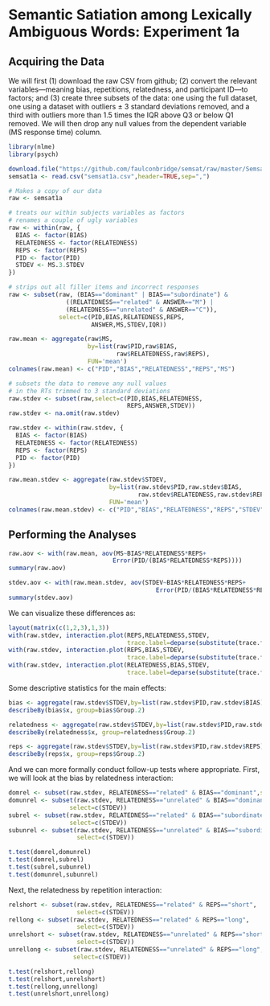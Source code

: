 Semantic Satiation among Lexically Ambiguous Words: Experiment 1a
=================================================================

Acquiring the Data
------------------

We will first (1) download the raw CSV from github; (2) convert the relevant variables---meaning bias, repetitions, relatedness, and participant ID---to factors; and (3) create three subsets of the data: one using the full dataset, one using a dataset with outliers $\pm$ 3 standard deviations removed, and a third with outliers more than 1.5 times the IQR above Q3 or below Q1 removed. We will then drop any null values from the dependent variable (MS response time) column.

```r
library(nlme)
library(psych)
```

```r
download.file("https://github.com/faulconbridge/semsat/raw/master/Semsat1a/semsat1a.csv", "semsat1a.csv", "wget", extra="--no-check-certificate")
semsat1a <- read.csv("semsat1a.csv",header=TRUE,sep=",")

# Makes a copy of our data
raw <- semsat1a

# treats our within subjects variables as factors
# renames a couple of ugly variables
raw <- within(raw, {
  BIAS <- factor(BIAS)
  RELATEDNESS <- factor(RELATEDNESS)
  REPS <- factor(REPS)
  PID <- factor(PID)
  STDEV <- MS.3.STDEV
})

# strips out all filler items and incorrect responses
raw <- subset(raw, (BIAS=="dominant" | BIAS=="subordinate") & 
                ((RELATEDNESS=="related" & ANSWER=="M") |
                (RELATEDNESS=="unrelated" & ANSWER=="C")),
              select=c(PID,BIAS,RELATEDNESS,REPS,
                       ANSWER,MS,STDEV,IQR))

raw.mean <- aggregate(raw$MS,
                      by=list(raw$PID,raw$BIAS,
                              raw$RELATEDNESS,raw$REPS),
                      FUN='mean')
colnames(raw.mean) <- c("PID","BIAS","RELATEDNESS","REPS","MS")

# subsets the data to remove any null values
# in the RTs trimmed to 3 standard deviations
raw.stdev <- subset(raw,select=c(PID,BIAS,RELATEDNESS,
                                 REPS,ANSWER,STDEV))
raw.stdev <- na.omit(raw.stdev)

raw.stdev <- within(raw.stdev, {
  BIAS <- factor(BIAS)
  RELATEDNESS <- factor(RELATEDNESS)
  REPS <- factor(REPS)
  PID <- factor(PID)
})

raw.mean.stdev <- aggregate(raw.stdev$STDEV,
                            by=list(raw.stdev$PID,raw.stdev$BIAS,
                                    raw.stdev$RELATEDNESS,raw.stdev$REPS),
                            FUN='mean')
colnames(raw.mean.stdev) <- c("PID","BIAS","RELATEDNESS","REPS","STDEV")
```

Performing the Analyses
-----------------------

```r
raw.aov <- with(raw.mean, aov(MS~BIAS*RELATEDNESS*REPS+
                             Error(PID/(BIAS*RELATEDNESS*REPS))))
summary(raw.aov)

stdev.aov <- with(raw.mean.stdev, aov(STDEV~BIAS*RELATEDNESS*REPS+
                                         Error(PID/(BIAS*RELATEDNESS*REPS))))
summary(stdev.aov)
```

We can visualize these differences as:
```r
layout(matrix(c(1,2,3),1,3))
with(raw.stdev, interaction.plot(REPS,RELATEDNESS,STDEV,
                                 trace.label=deparse(substitute(trace.factor))))
with(raw.stdev, interaction.plot(REPS,BIAS,STDEV,
                                 trace.label=deparse(substitute(trace.factor))))
with(raw.stdev, interaction.plot(RELATEDNESS,BIAS,STDEV,
                                 trace.label=deparse(substitute(trace.factor))))
```

Some descriptive statistics for the main effects:
```r
bias <- aggregate(raw.stdev$STDEV,by=list(raw.stdev$PID,raw.stdev$BIAS),mean)
describeBy(bias$x, group=bias$Group.2)

relatedness <- aggregate(raw.stdev$STDEV,by=list(raw.stdev$PID,raw.stdev$RELATEDNESS),mean)
describeBy(relatedness$x, group=relatedness$Group.2)

reps <- aggregate(raw.stdev$STDEV,by=list(raw.stdev$PID,raw.stdev$REPS),mean)
describeBy(reps$x, group=reps$Group.2)
```

And we can more formally conduct follow-up tests where appropriate. First, we will look at the bias by relatedness interaction:
```r
domrel <- subset(raw.stdev, RELATEDNESS=="related" & BIAS=="dominant",select=c(STDEV))
domunrel <- subset(raw.stdev, RELATEDNESS=="unrelated" & BIAS=="dominant",
                 select=c(STDEV))
subrel <- subset(raw.stdev, RELATEDNESS=="related" & BIAS=="subordinate",
                 select=c(STDEV))
subunrel <- subset(raw.stdev, RELATEDNESS=="unrelated" & BIAS=="subordinate",
                   select=c(STDEV))

t.test(domrel,domunrel)
t.test(domrel,subrel)
t.test(subrel,subunrel)
t.test(domunrel,subunrel)
```

Next, the relatedness by repetition interaction:
```r
relshort <- subset(raw.stdev, RELATEDNESS=="related" & REPS=="short",
                   select=c(STDEV))
rellong <- subset(raw.stdev, RELATEDNESS=="related" & REPS=="long",
                   select=c(STDEV))
unrelshort <- subset(raw.stdev, RELATEDNESS=="unrelated" & REPS=="short",
                   select=c(STDEV))
unrellong <- subset(raw.stdev, RELATEDNESS=="unrelated" & REPS=="long",
                  select=c(STDEV))

t.test(relshort,rellong)
t.test(relshort,unrelshort)
t.test(rellong,unrellong)
t.test(unrelshort,unrellong)
```
